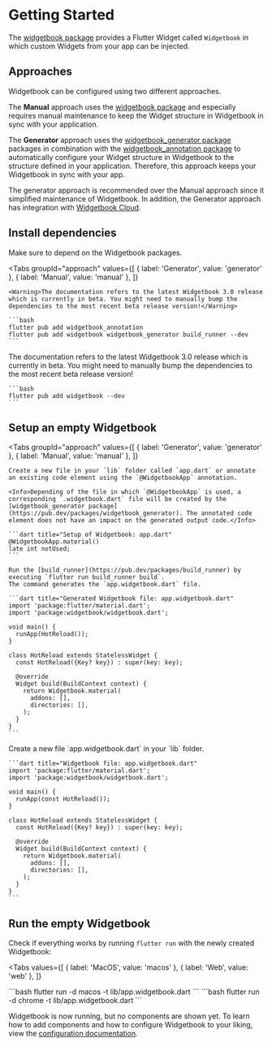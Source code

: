 # Getting Started

The [widgetbook package](https://pub.dev/packages/widgetbook) provides a Flutter Widget called `Widgetbook` in which custom Widgets from your app can be injected.

## Approaches

Widgetbook can be configured using two different approaches. 

The **Manual** approach uses the [widgetbook package](https://pub.dev/packages/widgetbook) and especially requires manual maintenance to keep the Widget structure in Widgetbook in sync with your application. 

The **Generator** approach uses the [widgetbook_generator package](https://pub.dev/packages/widgetbook_generator) packages in combination with the [widgetbook_annotation package](https://pub.dev/packages/widgetbook_annotation) to automatically configure your Widget structure in Widgetbook to the structure defined in your application. Therefore, this approach keeps your Widgetbook in sync with your app.

<Info>The generator approach is recommended over the Manual approach since it simplified maintenance of Widgetbook. In addition, the Generator approach has integration with [Widgetbook Cloud](/widgetbook-cloud/overview).</Info>

## Install dependencies

Make sure to depend on the Widgetbook packages.

<Tabs
  groupId="approach"
  values={[
    { label: 'Generator', value: 'generator' },
    { label: 'Manual', value: 'manual' },
  ]}
>
  <TabItem value="generator">

    <Warning>The documentation refers to the latest Widgetbook 3.0 release which is currently in beta. You might need to manually bump the dependencies to the most recent beta release version!</Warning>

    ```bash
    flutter pub add widgetbook_annotation
    flutter pub add widgetbook widgetbook_generator build_runner --dev
    ```
  </TabItem>
  <TabItem value="manual">
    <Warning>The documentation refers to the latest Widgetbook 3.0 release which is currently in beta. You might need to manually bump the dependencies to the most recent beta release version!</Warning>

    ```bash
    flutter pub add widgetbook --dev
    ```
  </TabItem>
</Tabs>

## Setup an empty Widgetbook

<Tabs
  groupId="approach"
  values={[
    { label: 'Generator', value: 'generator' },
    { label: 'Manual', value: 'manual' },
  ]}
>
  <TabItem value="generator">

    Create a new file in your `lib` folder called `app.dart` or annotate an existing code element using the `@WidgetbookApp` annotation. 

    <Info>Depending of the file in which `@WidgetbookApp` is used, a corresponding `.widgetbook.dart` file will be created by the [widgetbook_generator package](https://pub.dev/packages/widgetbook_generator). The annotated code element does not have an impact on the generated output code.</Info>

    ```dart title="Setup of Widgetbook: app.dart"
    @WidgetbookApp.material()
    late int notUsed;
    ```

    Run the [build_runner](https://pub.dev/packages/build_runner) by executing `flutter run build_runner build`.
    The command generates the `app.widgetbook.dart` file. 

    ```dart title="Generated Widgetbook file: app.widgetbook.dart"
    import 'package:flutter/material.dart';
    import 'package:widgetbook/widgetbook.dart';

    void main() {
      runApp(HotReload());
    }

    class HotReload extends StatelessWidget {
      const HotReload({Key? key}) : super(key: key);

      @override
      Widget build(BuildContext context) {
        return Widgetbook.material(
          addons: [],
          directories: [],
        );
      }
    }
    ```

  </TabItem>
  <TabItem value="manual">
    Create a new file `app.widgetbook.dart` in your `lib` folder.

    ```dart title="Widgetbook file: app.widgetbook.dart"
    import 'package:flutter/material.dart';
    import 'package:widgetbook/widgetbook.dart';

    void main() {
      runApp(const HotReload());
    }

    class HotReload extends StatelessWidget {
      const HotReload({Key? key}) : super(key: key);

      @override
      Widget build(BuildContext context) {
        return Widgetbook.material(
          addons: [],
          directories: [],
        );
      }
    }
    ```
  </TabItem>
</Tabs>

## Run the empty Widgetbook

Check if everything works by running `flutter run` with the newly created Widgetbook:

<Tabs
  values={[
    { label: 'MacOS', value: 'macos' },
    { label: 'Web', value: 'web' },
  ]}
>
  <TabItem value="macos">
    ```bash
    flutter run -d macos -t lib/app.widgetbook.dart
    ```
  </TabItem>
  <TabItem value="web">
    ```bash
    flutter run -d chrome -t lib/app.widgetbook.dart
    ```
  </TabItem>
</Tabs>

<Success>Widgetbook is now running, but no components are shown yet. To learn how to add components and how to configure Widgetbook to your liking, view the [configuration documentation](/getting-started/configuration).</Success>
